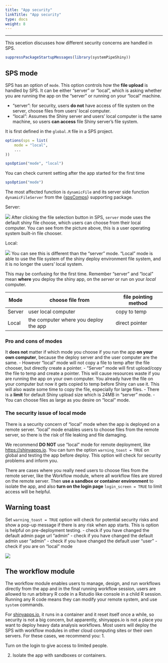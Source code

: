 ```yaml
---
title: "App security"
linkTitle: "App security"
type: docs
weight: 8
---
```



*****

This secetion discusses how different security concerns are handled in SPS.
```r
suppressPackageStartupMessages(library(systemPipeShiny))
```

## SPS mode

SPS has an option of `mode`. This option controls how the **file upload** is handled by SPS.
It can be either "server" or "local", which is asking whether you are running 
the app on the "server" or running on your "local" machine.

- "server": for security, users **do not** have access of file system on the server, 
choose files from users' local computer.
- "local": Assumes the Shiny server and users' local computer is the same machine,
so users **can access** file Shiny server's file system. 

It is first defined in the `global.R` file in a SPS project. 
```r
options(sps = list(
    mode = "local",
    ...
))
```

```r
spsOption("mode", "local")
```

You can check current setting after the app started for the first time
```r
spsOption("mode")
```

The most affected function is `dynamicFile` and its server side function `dynamicFileServer` 
from the {[spsComps](/sps/dev/spscomps)} supporting package.

Server:

![](../server.png)
After clicking the file selection button in SPS, `server` mode uses the default 
shiny file choose, which users can choose from their local computer. You can see 
from the picture above, this is a user operating system built-in file chooser. 


Local:

![](../local.png)
You can see this is different than the "server" mode.  "Local" mode is able to 
use the file system of the shiny deploy environment file system, and it is no longer 
the users' local system. 


This may be confusing for the first time. Remember "server" and "local" mean 
**where** you deploy the shiny app, on the *server* or run on your *local* computer. 

| Mode |  choose file from | file pointing method |
| --- |  --- | --- |
| Server | user local computer | copy to temp |
| Local | the computer where you deploy the app | direct pointer |

### Pro and cons of modes
It **does not** matter if which mode you choose if you run the app **on your own computer**,
because the deploy server and the user computer are the same. 
- However "local" mode will not copy a file to temp after the file chooser, but directly create a pointer. 
- "Server" mode will first upload/copy the file to temp and create a pointer. This 
will cause resources waste if you are running the app on your own computer. You 
already have the file on your computer but now it gets copied to temp before Shiny 
can use it. This will also waste some time to copy the file, especially for large files.
- There is a **limit** for default Shiny upload size which is 24MB in "server" mode.
- You can choose files as large as you desire on "local" mode.


### The security issue of local mode
There is a security concern of "local" mode when the app is deployed on a remote 
server. "local" mode enables users to choose files from the remote server, so 
there is the risk of file leaking and file damaging. 

We recommend **DO NOT** use "local" mode for remote deployment, like <https://shinyapps.io>. 
You can turn the option `warning_toast = TRUE` on global and testing the app before 
deploy. This option will check for security problems and inform you. 

There are cases where you really need users to choose files from the remote 
server, like the Workflow module, where all workflow files are stored on the 
remote server. Then **use a sandbox or container environment** to isolate the app, 
and also **turn on the login page** `login_screen = TRUE` to limit access will be helpful. 


## Warning toast
Set `warning_toast = TRUE` option will check for potential security risks and show 
a pop-up message if there is any risk when app starts. This is option is helpful 
on pre-deployment testing. 
- check if you have changed the default admin page url "admin"
- check if you have changed the default admin user "admin"
- check if you have changed the default user "user"
- check if you are on "local" mode

![](../warning_toast.png)

## The workflow module 
The workflow module enables users to manage, design, and run workflows directly 
from the app and in the final running workflow session, users are allowed to run 
arbitrary R code in a Rstudio like console in a child R session. 
Running any R code means they can modify your remote system, and use `system` 
commands. 

For [shinyapps.io](https://shinyapps.io), it runs in a container and it reset itself 
once a while, so security is not a big concern, but apparently, shinyapps.io is not a 
place you want to deploy heavy data analysis workflows. Most users will deploy 
the SPS with workflow modules in other cloud computing sites or their own servers. 
For these cases, we recommend you:
1. <p class="text-danger">Turn on the login to give access to limited people.</p>
2. <p class="text-danger">Isolate the app with sandboxes or containers.</p>























